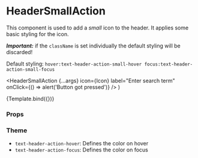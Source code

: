 
<Meta
  title="Components/Header/HeaderSmallAction"
  component={HeaderSmallAction}
/>

# HeaderSmallAction

This component is used to add a _small_ icon to the header. It applies some basic styling for the icon.

**_Important:_** if the `className` is set individually the default styling will be discarded!

Default styling: `hover:text-header-action-small-hover focus:text-header-action-small-focus`

  <HeaderSmallAction
    {...args}
    icon={Icon}
    label="Enter search term"
    onClick={() => alert('Button got pressed')}
  />
)

<Canvas>
  <Story name="Default">{Template.bind({})}</Story>
</Canvas>

### Props

<ArgsTable story="Default" />

### Theme

- `text-header-action-hover`: Defines the color on hover
- `text-header-action-focus`: Defines the color on focus
